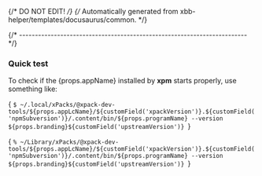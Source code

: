 {/* DO NOT EDIT! */}
{/* Automatically generated from xbb-helper/templates/docusaurus/common. */}



{/* ------------------------------------------------------------------------ */}

### Quick test

To check if the {props.appName} installed by **xpm** starts properly, use something like:

<Tabs groupId="operating-systems">

<TabItem value="linux" label="GNU/Linux">

<CodeBlock language="console"> {
`$ ~/.local/xPacks/@xpack-dev-tools/${props.appLcName}/${customField('xpackVersion')}.${customField('npmSubversion')}/.content/bin/${props.programName} --version
${props.branding}${customField('upstreamVersion')}
`} </CodeBlock>

</TabItem>

<TabItem value="macos" label="macOS">

<CodeBlock language="console"> {
`% ~/Library/xPacks/@xpack-dev-tools/${props.appLcName}/${customField('xpackVersion')}.${customField('npmSubversion')}/.content/bin/${props.programName} --version
${props.branding}${customField('upstreamVersion')}
`} </CodeBlock>

</TabItem>

</Tabs>
